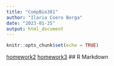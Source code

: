 ```yaml
---
title: "CompBio381"
author: "Ilaria Coero Borga"
date: "2023-01-25"
output: html_document
---
```


```r
knitr::opts_chunk$set(echo = TRUE)
```


[homework2](homework2.html)
[homework3](homework3.html)
## R Markdown

